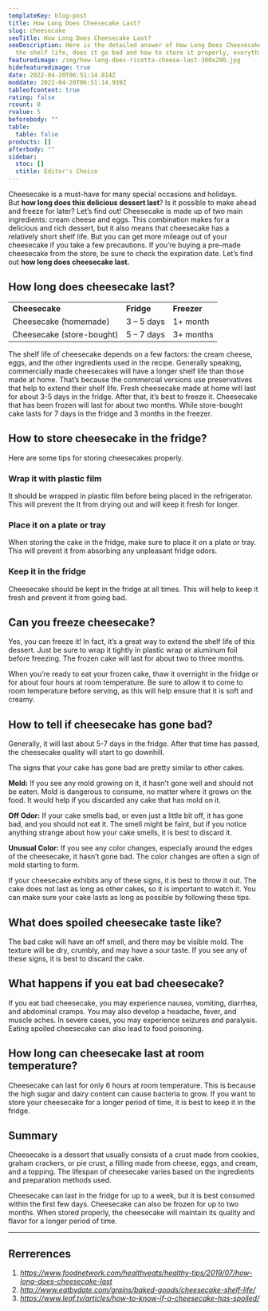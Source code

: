 ```yaml
---
templateKey: blog-post
title: How Long Does Cheesecake Last?
slug: cheesecake
seoTitle: How Long Does Cheesecake Last?
seoDescription: Here is the detailed answer of How Long Does Cheesecake Last?
  the shelf life, does it go bad and how to store it properly, everything...
featuredimage: /img/how-long-does-ricotta-cheese-last-300x200.jpg
hidefeaturedimage: true
date: 2022-04-20T06:51:14.814Z
moddate: 2022-04-20T06:51:14.939Z
tableofcontent: true
rating: false
rcount: 0
rvalue: 5
beforebody: ""
table:
  table: false
products: []
afterbody: ""
sidebar:
  stoc: []
  stitle: Editor's Choice
---
```

Cheesecake is a must-have for many special occasions and holidays. But **how long does this delicious dessert last**? Is it possible to make ahead and freeze for later? Let’s find out! Cheesecake is made up of two main ingredients: cream cheese and eggs. This combination makes for a delicious and rich dessert, but it also means that cheesecake has a relatively short shelf life. But you can get more mileage out of your cheesecake if you take a few precautions. If you’re buying a pre-made cheesecake from the store, be sure to check the expiration date. Let’s find out **how long does cheesecake last.**



## How long does cheesecake last?

|                           |            |             |
| ------------------------- | ---------- | ----------- |
| **Cheesecake**            | **Fridge** | **Freezer** |
| Cheesecake (homemade)     | 3 – 5 days | 1+ month    |
| Cheesecake (store-bought) | 5 – 7 days | 3+ months   |

The shelf life of cheesecake depends on a few factors: the cream cheese, eggs, and the other ingredients used in the recipe. Generally speaking, commercially made cheesecakes will have a longer shelf life than those made at home. That’s because the commercial versions use preservatives that help to extend their shelf life. Fresh cheesecake made at home will last for about 3-5 days in the fridge. After that, it’s best to freeze it. Cheesecake that has been frozen will last for about two months. While store-bought cake lasts for 7 days in the fridge and 3 months in the freezer.

## How to store cheesecake in the fridge?

Here are some tips for storing cheesecakes properly.

### Wrap it with plastic film

It should be wrapped in plastic film before being placed in the refrigerator. This will prevent the It from drying out and will keep it fresh for longer.

### Place it on a plate or tray

When storing the cake in the fridge, make sure to place it on a plate or tray. This will prevent it from absorbing any unpleasant fridge odors.

### Keep it in the fridge

Cheesecake should be kept in the fridge at all times. This will help to keep it fresh and prevent it from going bad.

## Can you freeze cheesecake?

Yes, you can freeze it! In fact, it’s a great way to extend the shelf life of this dessert. Just be sure to wrap it tightly in plastic wrap or aluminum foil before freezing. The frozen cake will last for about two to three months.

When you’re ready to eat your frozen cake, thaw it overnight in the fridge or for about four hours at room temperature. Be sure to allow it to come to room temperature before serving, as this will help ensure that it is soft and creamy.

## How to tell if cheesecake has gone bad?

Generally, it will last about 5-7 days in the fridge. After that time has passed, the cheesecake quality will start to go downhill.

The signs that your cake has gone bad are pretty similar to other cakes.

**Mold:** If you see any mold growing on it, it hasn’t gone well and should not be eaten. Mold is dangerous to consume, no matter where it grows on the food. It would help if you discarded any cake that has mold on it.

**Off Odor:** If your cake smells bad, or even just a little bit off, it has gone bad, and you should not eat it. The smell might be faint, but if you notice anything strange about how your cake smells, it is best to discard it.

**Unusual Color:** If you see any color changes, especially around the edges of the cheesecake, it hasn’t gone bad. The color changes are often a sign of mold starting to form.

If your cheesecake exhibits any of these signs, it is best to throw it out. The cake does not last as long as other cakes, so it is important to watch it. You can make sure your cake lasts as long as possible by following these tips.

## What does spoiled cheesecake taste like?

The bad cake will have an off smell, and there may be visible mold. The texture will be dry, crumbly, and may have a sour taste. If you see any of these signs, it is best to discard the cake.

## What happens if you eat bad cheesecake?

If you eat bad cheesecake, you may experience nausea, vomiting, diarrhea, and abdominal cramps. You may also develop a headache, fever, and muscle aches. In severe cases, you may experience seizures and paralysis. Eating spoiled cheesecake can also lead to food poisoning.

## How long can cheesecake last at room temperature?

Cheesecake can last for only 6 hours at room temperature. This is because the high sugar and dairy content can cause bacteria to grow. If you want to store your cheesecake for a longer period of time, it is best to keep it in the fridge.

## Summary

Cheesecake is a dessert that usually consists of a crust made from cookies, graham crackers, or pie crust, a filling made from cheese, eggs, and cream, and a topping. The lifespan of cheesecake varies based on the ingredients and preparation methods used.

Cheesecake can last in the fridge for up to a week, but it is best consumed within the first few days. Cheesecake can also be frozen for up to two months. When stored properly, the cheesecake will maintain its quality and flavor for a longer period of time.

- - -

## Rerrerences

1. *https://www.foodnetwork.com/healthyeats/healthy-tips/2019/07/how-long-does-cheesecake-last*
2. *http://www.eatbydate.com/grains/baked-goods/cheesecake-shelf-life/*
3. *https://www.leaf.tv/articles/how-to-know-if-a-cheesecake-has-spoiled/*
